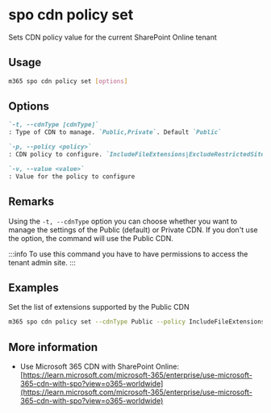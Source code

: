 
# spo cdn policy set

Sets CDN policy value for the current SharePoint Online tenant

## Usage

```sh
m365 spo cdn policy set [options]
```

## Options

```md defintion-list
`-t, --cdnType [cdnType]`
: Type of CDN to manage. `Public,Private`. Default `Public`

`-p, --policy <policy>`
: CDN policy to configure. `IncludeFileExtensions|ExcludeRestrictedSiteClassifications`

`-v, --value <value>`
: Value for the policy to configure
```

<Global />

## Remarks

Using the `-t, --cdnType` option you can choose whether you want to manage the settings of the Public (default) or Private CDN. If you don't use the option, the command will use the Public CDN.

:::info
To use this command you have to have permissions to access the tenant admin site.
:::
    
## Examples

Set the list of extensions supported by the Public CDN

```sh
m365 spo cdn policy set --cdnType Public --policy IncludeFileExtensions --value CSS,EOT,GIF,ICO,JPEG,JPG,JS,MAP,PNG,SVG,TTF,WOFF,JSON
```

## More information

- Use Microsoft 365 CDN with SharePoint Online: [https://learn.microsoft.com/microsoft-365/enterprise/use-microsoft-365-cdn-with-spo?view=o365-worldwide](https://learn.microsoft.com/microsoft-365/enterprise/use-microsoft-365-cdn-with-spo?view=o365-worldwide)
